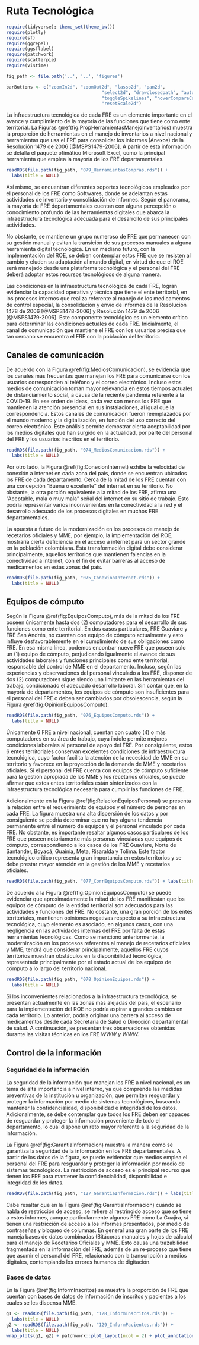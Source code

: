 # Ruta Tecnológica

```r
require(tidyverse); theme_set(theme_bw())
require(plotly)
require(sf)
require(ggrepel)
require(ggsflabel)
require(patchwork)
require(scatterpie)
require(vistime)

fig_path <- file.path('..', '..', 'figures')

barButtons <- c("zoomIn2d", "zoomOut2d", "lasso2d", "pan2d", 
                                    "select2d", "drawclosedpath", "autoScale2d", "zoom2", 
                                    "toggleSpikelines", "hoverCompareCartesian", "hoverClosestCartesian", 
                                    "resetScale2d")
```

\maxdeadcycles=1000

La infraestructura tecnológica de cada FRE es un elemento importante en el avance y cumplimiento de la mayoría de las funciones que tiene como ente territorial. La Figuras \@ref(fig:PropHerramientasManejoInventarios) muestra la proporción de herramientas en el manejo de inventarios a nivel nacional y herramientas que usa el FRE para consolidar los informes (Anexos) de la Resolución 1479 de 2006 [@MSPS1479-2006]. A partir de esta información se detalla el paquete ofimático Microsoft Excel, como la principal herramienta que emplea la mayoría de los FRE departamentales.

```r
readRDS(file.path(fig_path, "079_HerramientasCompras.rds")) +
  labs(title = NULL)
```

Así mismo, se encuentran diferentes soportes tecnológicos empleados por el personal de los FRE como Softwares, donde se adelantan estas actividades de inventario y consolidación de informes. Según el panorama, la mayoría de FRE departamentales cuentan con alguna percepción o conocimiento profundo de las herramientas digitales que abarca la infraestructura tecnológica adecuada para el desarrollo de sus principales actividades.

No obstante, se mantiene un grupo numeroso de FRE que permanecen con su gestión manual y evitan la transición de sus procesos manuales a alguna herramienta digital tecnológica. En un mediano futuro, con la implementación del ROE, se deben contemplar estos FRE que se resisten al cambio y eluden su adaptación al mundo digital, en virtud de que el ROE será manejado desde una plataforma tecnológica y el personal del FRE deberá adoptar estos recursos tecnológicos de alguna manera.

Las condiciones en la infraestructura tecnológica de cada FRE, logran evidenciar la capacidad operativa y técnica que tiene el ente territorial, en los procesos internos que realiza referente al manejo de los medicamentos de control especial, la consolidación y envío de informes de la Resolución 1478 de 2006 [@MSPS1478-2006] y Resolución 1479 de 2006 [@MSPS1479-2006]. Este componente tecnológico es un elemento crítico para determinar las condiciones actuales de cada FRE. Inicialmente, el canal de comunicación que mantiene el FRE con los usuarios precisa que tan cercano se encuentra el FRE con la población del territorio.

## Canales de comunicación

De acuerdo con la Figura \@ref(fig:MediosComunicacion), se evidencia que los canales más frecuentes que manejan los FRE para comunicarse con los usuarios corresponden al teléfono y el correo electrónico. Incluso estos medios de comunicación toman mayor relevancia en estos tiempos actuales de distanciamiento social, a causa de la reciente pandemia referente a la COVID-19. En ese orden de ideas, cada vez son menos los FRE que mantienen la atención presencial en sus instalaciones, al igual que la correspondencia. Estos canales de comunicación fueron reemplazados por el mundo moderno y la digitalización, en función del uso correcto del correo electrónico. Este análisis permite demostrar cierta aceptabilidad por los medios digitales que han surgido en la actualidad, por parte del personal del FRE y los usuarios inscritos en el territorio.

```r
readRDS(file.path(fig_path, "074_MediosComunicacion.rds")) + 
  labs(title = NULL)
```

Por otro lado, la Figura \@ref(fig:ConexionInternet) exhibe la velocidad de conexión a internet en cada zona del país, donde se encuentran ubicados los FRE de cada departamento. Cerca de la mitad de los FRE cuentan con una concepción “Buena o excelente” del internet en su territorio. No obstante, la otra porción equivalente a la mitad de los FRE, afirma una “Aceptable, mala o muy mala” señal del internet en su sitio de trabajo. Esto podría representar varios inconvenientes en la conectividad a la red y el desarrollo adecuado de los procesos digitales en muchos FRE departamentales.

La apuesta a futuro de la modernización en los procesos de manejo de recetarios oficiales y MME, por ejemplo, la implementación del ROE, mostraría cierta deficiencia en el acceso a internet para un sector grande en la población colombiana. Esta transformación digital debe considerar principalmente, aquellos territorios que mantienen falencias en la conectividad a internet, con el fin de evitar barreras al acceso de medicamentos en estas zonas del país.

```r
readRDS(file.path(fig_path, "075_ConexionInternet.rds")) + 
  labs(title = NULL)
```

## Equipos de cómputo

Según la Figura \@ref(fig:EquiposComputo), más de la mitad de los FRE poseen únicamente hasta dos (2) computadores para el desarrollo de sus funciones como ente territorial. En dos casos particulares, FRE Guaviare y FRE San Andrés, no cuentan con equipo de cómputo actualmente y esto influye desfavorablemente en el cumplimiento de sus obligaciones como FRE. En esa misma línea, podemos encontrar nueve FRE que poseen solo un (1) equipo de cómputo, perjudicando igualmente el avance de sus actividades laborales y funciones principales como ente territorial, responsable del control de MME en el departamento. Incluso, según las experiencias y observaciones del personal vinculado a los FRE, disponer de dos (2) computadores sigue siendo una limitante en las herramientas del trabajo, condicionado el adecuado desarrollo laboral. Sin contar que, en la mayoría de departamentos, los equipos de cómputo son insuficientes para el personal del FRE o deben ser cambiados por obsolescencia, según la Figura \@ref(fig:OpinionEquiposComputo).

```r
readRDS(file.path(fig_path, "076_EquiposComputo.rds")) + 
  labs(title = NULL)
```

Únicamente 6 FRE a nivel nacional, cuentan con cuatro (4) o más computadores en su área de trabajo, cuya índole permite mejores condiciones laborales al personal de apoyo del FRE. Por consiguiente, estos 6 entes territoriales conservan excelentes condiciones de infraestructura tecnológica, cuyo factor facilita la atención de la necesidad de MME en su territorio y favorece en la proyección de la demanda de MME y recetarios oficiales. Si el personal del FRE cuenta con equipos de cómputo suficiente para la gestión apropiada de los MME y los recetarios oficiales, se puede afirmar que estos entes territoriales están sintonizados con la infraestructura tecnológica necesaria para cumplir las funciones de FRE.

Adicionalmente en la Figura \@ref(fig:RelacionEquiposPersonal) se presenta la relación entre el requerimiento de equipos y el número de personas en cada FRE. La figura muestra una alta dispersión de los datos y por consiguiente se podría determinar que no hay alguna tendencia permanente entre el número de equipos y el personal vinculado por cada FRE. No obstante, es importante resaltar algunos casos particulares de los FRE que poseen notoriamente más personas vinculadas que equipos de cómputo, correspondiendo a los casos de los FRE Guaviare, Norte de Santander, Boyacá, Guainía, Meta, Risaralda y Tolima. Este factor tecnológico crítico representa gran importancia en estos territorios y se debe prestar mayor atención en la gestión de los MME y recetarios oficiales. 

```r
readRDS(file.path(fig_path, "077_CorrEquiposComputo.rds")) + labs(title = NULL)
```

De acuerdo a la Figura \@ref(fig:OpinionEquiposComputo) se puede evidenciar que aproximadamente la mitad de los FRE manifiestan que los equipos de cómputo de la entidad territorial son adecuados para las actividades y funciones del FRE. No obstante, una gran porción de los entes territoriales, mantienen opiniones negativas respecto a su infraestructura tecnológica, cuyo elemento es asociado, en algunos casos, con una negligencia en las actividades internas del FRE por falta de estas herramientas tecnológicas. Como se mencionó anteriormente, la modernización en los procesos referentes al manejo de recetarios oficiales y MME, tendrá que considerar principalmente, aquellos FRE cuyos territorios muestran obstáculos en la disponibilidad tecnológica, representada principalmente por el estado actual de los equipos de cómputo a lo largo del territorio nacional.

```r
readRDS(file.path(fig_path, "078_OpinionEquipos.rds")) + 
  labs(title = NULL)
```

Si los inconvenientes relacionados a la infraestructura tecnológica, se presentan actualmente en las zonas más alejadas del país, el escenario para la implementación del ROE no podría aspirar a grandes cambios en cada territorio. Lo anterior, podría originar una barrera al acceso de medicamentos desde cada Secretaria de Salud o Dirección departamental de salud. A continuación, se presentan tres observaciones obtenidas durante las visitas técnicas en los FRE *WWW y WWW.*


## Control de la información 

### Seguridad de la información

La seguridad de la información que manejan los FRE a nivel nacional, es un tema de alta importancia a nivel interno, ya que comprende las medidas preventivas de la institución u organización, que permiten resguardar y proteger la información por medio de sistemas tecnológicos, buscando mantener la confidencialidad, disponibilidad e integridad de los datos. Adicionalmente, se debe contemplar que todos los FRE deben ser capaces de resguardar y proteger la información proveniente de todo el departamento, lo cual dispone un reto mayor referente a la seguridad de la información.

La Figura \@ref(fig:GarantiaInformacion) muestra la manera como se garantiza la seguridad de la información en los FRE departamentales. A partir de los datos de la figura, se puede evidenciar que medios emplea el personal del FRE para resguardar y proteger la información por medio de sistemas tecnológicos.  La restricción de acceso es el principal recurso que tienen los FRE para mantener la confidencialidad, disponibilidad e integridad de los datos.

```r
readRDS(file.path(fig_path, "127_GarantiaInformacion.rds")) + labs(title = NULL)
```

Cabe resaltar que en la Figura \@ref(fig:GarantiaInformacion) cuándo se habla de restricción de acceso, se refiere al restringido acceso que se tiene a estos informes, aunque particularmente algunos FRE cómo La Guajira, si tienen una restricción de acceso a los informes presentados, por medio de contraseñas y bloqueo de columnas. En general una gran parte de los FRE maneja bases de datos combinadas (Bitácoras manuales y hojas de cálculo) para el manejo de Recetarios Oficiales y MME. Esto causa una trazabilidad fragmentada en la información del FRE, además de un re-proceso que tiene que asumir el personal del FRE, relacionado con la transcripción a medios digitales, contemplando los errores humanos de digitación.

### Bases de datos

En la Figura \@ref(fig:InformInscritos) se muestra la proporción de FRE que cuentan con bases de datos de información de inscritos y pacientes a los cuales se les dispensa MME.

```r
g1 <- readRDS(file.path(fig_path, "128_InformInscritos.rds")) + 
  labs(title = NULL)
g2 <- readRDS(file.path(fig_path, "129_InformPacientes.rds")) + 
  labs(title = NULL)
wrap_plots(g1, g2) + patchwork::plot_layout(ncol = 2) + plot_annotation(tag_level = 'A')
```

<!-- ```{r InformPacientes, echo=FALSE, warning=FALSE, fig.cap='Proporción de FRE que cuenta con una ', fig.width=6, fig.height=4, fig.topcaption=TRUE, out.width="85%"} -->
<!-- ``` -->

<!-- La pregunta a la cual se refiere la Figura \@ref(fig:InstitucionesAdicionales) se trata de las instituciones que realizan ventas de MME a pacientes, no la entiendo muy bien!!!!. -->

<!-- Analizando algunas otras circunstancias por las cuáles los FRE no realizan los informes a tiempo, podría también estar relacionada con un retraso en la entrega de los informes por parte de las instituciones al FRE, en la gráfica AB, es claro que 23 de los 30 FRE solo se quedan en un llamado de atención en caso de incuplimiento en las fechas de entrega de informes de consumo, esto ya está mucho más relacionado con la forma en la que el área de IVC de cada departamento realiza procesos administrativos o medidas sancionatorias a las instituciones que no hacen entrega de estos documentos, pues si el seguimiento que se hace por parte del FRE es débil, esto puede repercutir en el comportamiento de las instituciones hacía el FRE, pero este es un asunto gobernanza e institucionalidad que es potestad de cada ente territorial tratar. -->
